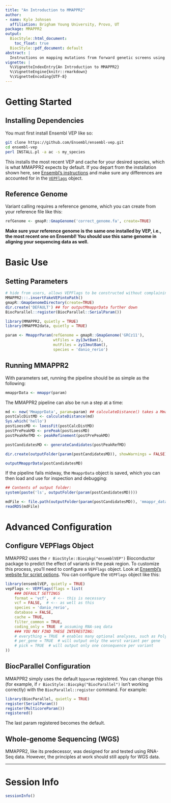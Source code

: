 ```yaml
---
title: "An Introduction to MMAPPR2"
author:
- name: Kyle Johnsen
  affiliation: Brigham Young University, Provo, UT
package: MMAPPR2
output: 
  BiocStyle::html_document:
    toc_float: true
  BiocStyle::pdf_document: default
abstract: |
  Instructions on mapping mutations from forward genetic screens using MMAPPR2.
vignette: |
  %\VignetteIndexEntry{An Introduction to MMAPPR2}
  %\VignetteEngine{knitr::rmarkdown}
  %\VignetteEncoding{UTF-8}  
---
```


# Getting Started

## Installing Dependencies
You must first install Ensembl VEP like so:
```bash
git clone https://github.com/Ensembl/ensembl-vep.git
cd ensembl-vep
perl INSTALL.pl -a ac -s my_species
```

This installs the most recent VEP and cache for your desired species, which is what MMAPPR2 expects by default.
If you depart from the installation shown here, see [Ensembl's instructions](http://www.ensembl.org/info/docs/tools/vep/script/vep_download.html#installer)
and make sure any differences are accounted for in the
[`VEPFlags`](#configure-vepflags-object) object.

## Reference Genome
Variant calling requires a reference genome, which you can create from your reference file like this:
```r
refGenome <- gmapR::GmapGenome('correct_genome.fa', create=TRUE)
```

**Make sure your reference genome is the same one installed by VEP, i.e., the most recent one on Ensembl! You should use this same genome in aligning your sequencing data as well.**

# Basic Use

## Setting Parameters
```r
# hide from users, allows VEPFlags to be constructed without complaining
MMAPPR2:::.insertFakeVEPintoPath()
gmapR::GmapGenomeDirectory(create=TRUE)
dir.create('DEFAULT') ## for outputMmapprData further down
BiocParallel::register(BiocParallel::SerialParam())
```
```r
library(MMAPPR2, quietly = TRUE)
library(MMAPPR2data, quietly = TRUE)

param <- MmapprParam(refGenome = gmapR::GmapGenome('GRCz11'),
                     wtFiles = zy13wtBam(),
                     mutFiles = zy13mutBam(),
                     species = 'danio_rerio')
```

## Running MMAPPR2
With parameters set, running the pipeline should be as simple as the following:
```r
mmapprData <- mmappr(param)
```

The MMAPPR2 pipeline can also be run a step at a time:
```r
md <- new('MmapprData', param=param) ## calculateDistance() takes a MmapprData object
postCalcDistMD <- calculateDistance(md)
Sys.which('hello')
postLoessMD <- loessFit(postCalcDistMD)
postPrePeakMD <- prePeak(postLoessMD)
postPeakRefMD <- peakRefinement(postPrePeakMD)
```
```r
postCandidatesMD <- generateCandidates(postPeakRefMD)
```
```r
dir.create(outputFolder(param(postCandidatesMD)), showWarnings = FALSE)
```
```r
outputMmapprData(postCandidatesMD)
```

If the pipeline fails midway, the `MmapprData` object is saved, which you can then load
and use for inspection and debugging:
```r
## Contents of output folder:
system(paste('ls', outputFolder(param(postCandidatesMD))))

mdFile <- file.path(outputFolder(param(postCandidatesMD)), 'mmappr_data.RDS')
readRDS(mdFile)
```


# Advanced Configuration

## Configure VEPFlags Object
MMAPPR2 uses the `r BiocStyle::Biocpkg("ensemblVEP")` Bioconductor package to predict the effect of variants in the peak region. 
To customize this process, you'll need to configure a `VEPFlags` object. Look at [Ensembl's website for script options](http://uswest.ensembl.org/info/docs/tools/vep/script/vep_options.html). You can configure the `VEPFlags` object like this:
```r
library(ensemblVEP, quietly = TRUE)
vepFlags <- VEPFlags(flags = list(
    ### DEFAULT SETTINGS
    format = 'vcf',  # <-- this is necessary
    vcf = FALSE,  # <-- as well as this
    species = 'danio_rerio',
    database = FALSE,
    cache = TRUE,
    filter_common = TRUE,
    coding_only = TRUE  # assuming RNA-seq data
    ### YOU MAY FIND THESE INTERESTING:
    # everything = TRUE  # enables many optional analyses, such as Polyphen and SIFT
    # per_gene = TRUE  # will output only the worst variant per gene
    # pick = TRUE  # will output only one consequence per variant
))
```

## BiocParallel Configuration
MMAPPR2 simply uses the default `bpparam` registered. You can change this (for example, if `r BiocStyle::Biocpkg("BiocParallel")` isn't working correctly) with the `BiocParallel::register` command. For example:
```r
library(BiocParallel, quietly = TRUE)
register(SerialParam())
register(MulticoreParam())
registered()
```

The last param registered becomes the default.

## Whole-genome Sequencing (WGS)
MMAPPR2, like its predecessor, was designed for and tested using RNA-Seq data. However, the principles at work should still apply for WGS data.


-----------------
# Session Info
```r
sessionInfo()
```
